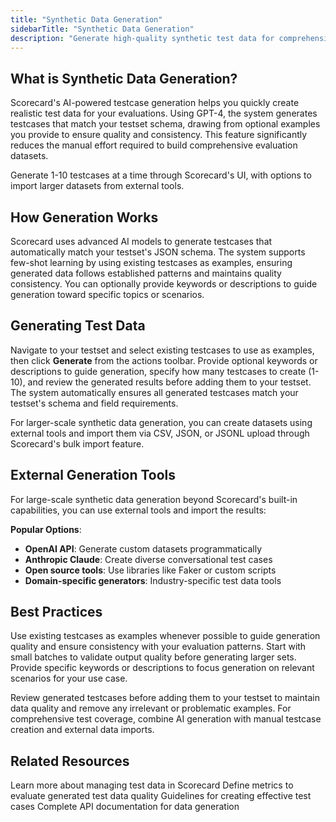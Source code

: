 ```yaml
---
title: "Synthetic Data Generation"
sidebarTitle: "Synthetic Data Generation"
description: "Generate high-quality synthetic test data for comprehensive AI evaluation"
---
```



## What is Synthetic Data Generation?

Scorecard's AI-powered testcase generation helps you quickly create realistic test data for your evaluations. Using GPT-4, the system generates testcases that match your testset schema, drawing from optional examples you provide to ensure quality and consistency. This feature significantly reduces the manual effort required to build comprehensive evaluation datasets.

<Note>
  Generate 1-10 testcases at a time through Scorecard's UI, with options to import larger datasets from external tools.
</Note>

## How Generation Works

Scorecard uses advanced AI models to generate testcases that automatically match your testset's JSON schema. The system supports few-shot learning by using existing testcases as examples, ensuring generated data follows established patterns and maintains quality consistency. You can optionally provide keywords or descriptions to guide generation toward specific topics or scenarios.

## Generating Test Data

Navigate to your testset and select existing testcases to use as examples, then click **Generate** from the actions toolbar. Provide optional keywords or descriptions to guide generation, specify how many testcases to create (1-10), and review the generated results before adding them to your testset. The system automatically ensures all generated testcases match your testset's schema and field requirements.

For larger-scale synthetic data generation, you can create datasets using external tools and import them via CSV, JSON, or JSONL upload through Scorecard's bulk import feature.

## External Generation Tools

For large-scale synthetic data generation beyond Scorecard's built-in capabilities, you can use external tools and import the results:

**Popular Options**:
- **OpenAI API**: Generate custom datasets programmatically
- **Anthropic Claude**: Create diverse conversational test cases  
- **Open source tools**: Use libraries like Faker or custom scripts
- **Domain-specific generators**: Industry-specific test data tools

## Best Practices

Use existing testcases as examples whenever possible to guide generation quality and ensure consistency with your evaluation patterns. Start with small batches to validate output quality before generating larger sets. Provide specific keywords or descriptions to focus generation on relevant scenarios for your use case.

Review generated testcases before adding them to your testset to maintain data quality and remove any irrelevant or problematic examples. For comprehensive test coverage, combine AI generation with manual testcase creation and external data imports.

## Related Resources

<Card title="Testsets" icon="vial" href="/features/testsets">
  Learn more about managing test data in Scorecard
</Card>

<Card title="Metrics" icon="chart-line" href="/features/best-in-class-metrics">
  Define metrics to evaluate generated test data quality
</Card>

<Card title="Testsets" icon="lightbulb" href="/features/testsets">
  Guidelines for creating effective test cases
</Card>

<Card title="API Reference" icon="code" href="/api-reference/overview">
  Complete API documentation for data generation
</Card>